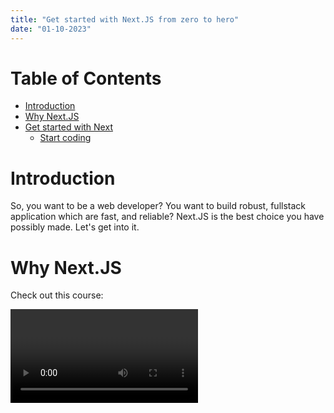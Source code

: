 ```yaml
---
title: "Get started with Next.JS from zero to hero"
date: "01-10-2023"
---
```


# Table of Contents

- [Introduction](#Introduction)
- [Why Next.JS](#Why-NextJS)
- [Get started with Next](#get-started-with-next)
  - [Start coding](#start-coding)

# Introduction

So, you want to be a web developer? You want to build robust, fullstack application which are fast, and reliable? Next.JS is the best choice you have possibly made. Let's get into it.

# Why Next.JS

Check out this course:

<Video id="ETV17M4SauU" />

Let me tell you why you are here:

# Get started with Next

Run the following command:

```
npx create-next-app@latest
```

## Start coding

```JS
const getData = async () => {
    const res = await fetch("yoursite.com")

    return res.json();
}

// Now you can use this function to get data in the server and send to the client

export default async function page() {
    const data = getData();

    const userData = await data;

    return (
        //...
    )
}
```
